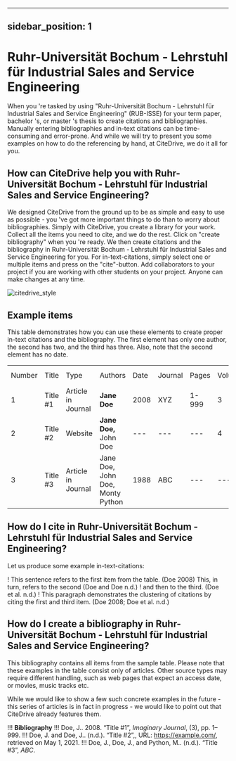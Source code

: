 
---
sidebar_position: 1
---

# Ruhr-Universität Bochum - Lehrstuhl für Industrial Sales and Service Engineering

When you 're tasked by using "Ruhr-Universität Bochum - Lehrstuhl für Industrial Sales and Service Engineering" (RUB-ISSE) for your term paper, bachelor 's, or master 's thesis to create citations and bibliographies.
Manually entering bibliographies and in-text citations can be time-consuming and error-prone. And while we will try to present you some examples on how to do the referencing by hand, at CiteDrive, we do it all for you.

<!---
## About  Ruhr-Universität Bochum - Lehrstuhl für Industrial Sales and Service Engineering

* Title: Ruhr-Universität Bochum - Lehrstuhl für Industrial Sales and Service Engineering
* Short Title (Id): RUB-ISSE)
* Authors: Ruhr-Universität Bochum - Lehrstuhl für Industrial Sales and Service Engineering
* Download: Ruhr-Universität Bochum - Lehrstuhl für Industrial Sales and Service Engineering
 --->

## How can CiteDrive help you with Ruhr-Universität Bochum - Lehrstuhl für Industrial Sales and Service Engineering?

We designed CiteDrive from the ground up to be as simple and easy to use as possible - you 've got more important things to do than to worry about bibliographies. Simply with CiteDrive, you create a library for your work. Collect all the items you need to cite, and we do the rest. Click on "create bibliography" when you 're ready. We then create citations and the bibliography in Ruhr-Universität Bochum - Lehrstuhl für Industrial Sales and Service Engineering for you. For in-text-citations, simply select one or multiple items and press on the "cite"-button. Add collaborators to your project if you are working with other students on your project. Anyone can make changes at any time.


![citedrive_style](images/ruhruniversitat-bochum--lehrstuhl-fur-industrial-sales-and-service-engineering.svg "Choose Ruhr-Universität Bochum - Lehrstuhl für Industrial Sales and Service Engineering in the CiteDrive App")


## Example items

This table demonstrates how you can use these elements to create proper in-text citations and the bibliography. The first element has only one author, the second has two, and the third has three. Also, note that the second element has no date.


<table>
  <tr>
   <td>Number
   </td>
   <td>Title
   </td>
   <td>Type
   </td>
   <td>Authors
   </td>
   <td>Date
   </td>
   <td>Journal
   </td>
   <td>Pages
   </td>
   <td>Volume
   </td>
   <td>Issue
   </td>
   <td>Access Date
   </td>
  </tr>
  <tr>
   <td>1
   </td>
   <td>Title #1
   </td>
   <td>Article in Journal
   </td>
   <td><strong>Jane Doe</strong>
   </td>
   <td>2008
   </td>
   <td>XYZ
   </td>
   <td>1-999
   </td>
   <td>3
   </td>
   <td>2
   </td>
   <td>--
   </td>
  </tr>
  <tr>
   <td>
2
   </td>
   <td>Title #2
   </td>
   <td>Website
   </td>
   <td><strong>Jane Doe, </strong>John Doe
   </td>
   <td>---
   </td>
   <td>---
   </td>
   <td>---
   </td>
   <td>4
   </td>
   <td>---
   </td>
   <td>2020-05-01
   </td>
  </tr>
  <tr>
   <td>3
   </td>
   <td>Title #3
   </td>
   <td>Article in Journal
   </td>
   <td>Jane Doe, John Doe, Monty Python
   </td>
   <td>1988
   </td>
   <td>ABC
   </td>
   <td>---
   </td>
   <td>---
   </td>
   <td>16
   </td>
   <td>---
   </td>
  </tr>
</table>



## How do I cite in  Ruhr-Universität Bochum - Lehrstuhl für Industrial Sales and Service Engineering?

Let us produce some example in-text-citations:

! This sentence refers to the first item from the table. (Doe 2008) This, in turn, refers to the second (Doe and Doe n.d.)
! and then to the third.  (Doe et al. n.d.)
! This paragraph demonstrates the clustering of citations by citing the first and third item. (Doe 2008; Doe et al. n.d.)



## How do I create a bibliography in Ruhr-Universität Bochum - Lehrstuhl für Industrial Sales and Service Engineering?

This bibliography contains all items from the sample table. Please note that these examples in the table consist only of articles. Other source types may require different handling, such as web pages that expect an access date, or movies, music tracks etc.

While we would like to show a few such concrete examples in the future - this series of articles is in fact in progress - we would like to point out that CiteDrive already features them.


!!! **Bibliography**
!!! Doe, J.. 2008. “Title #1”, <i>Imaginary Journal</i>, (3), pp. 1–999.
!!! Doe, J. and Doe, J.. (n.d.). “Title #2”,, URL: https://example.com/, retrieved on May 1, 2021.
!!! Doe, J., Doe, J., and Python, M.. (n.d.). “Title #3”, <i>ABC</i>.


```
        